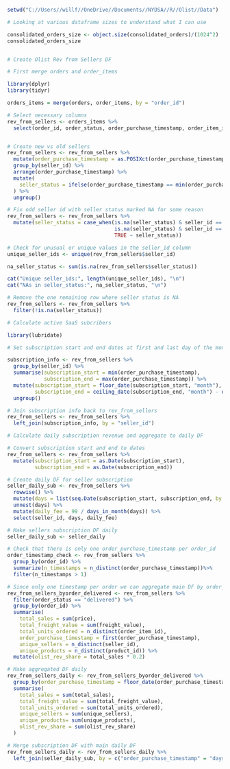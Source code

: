 ```r

setwd("C://Users//willf//OneDrive//Documents//NYDSA//R//Olist//Data")

# Looking at various dataframe sizes to understand what I can use

consolidated_orders_size <- object.size(consolidated_orders)/(1024^2)
consolidated_orders_size



```

```r
# Create Olist Rev from Sellers DF

# First merge orders and order_items

library(dplyr)
library(tidyr)

orders_items = merge(orders, order_items, by = "order_id")

# Select necessary columns
rev_from_sellers <- orders_items %>%
  select(order_id, order_status, order_purchase_timestamp, order_item_id, product_id, seller_id, price, freight_value)


# Create new vs old sellers
rev_from_sellers <- rev_from_sellers %>%
  mutate(order_purchase_timestamp = as.POSIXct(order_purchase_timestamp, format = "%Y-%m-%d %H:%M:%S")) %>%
  group_by(seller_id) %>%
  arrange(order_purchase_timestamp) %>%
  mutate(
    seller_status = ifelse(order_purchase_timestamp == min(order_purchase_timestamp), "new", "old")
  ) %>%
  ungroup()

# Fix odd seller id with seller status marked NA for some reason
rev_from_sellers <- rev_from_sellers %>%
  mutate(seller_status = case_when(is.na(seller_status) & seller_id == "e9779976487b77c6d4ac45f75ec7afe9" & order_purchase_timestamp == "2017-03-01 09:25:31" ~ "new", 
                                   is.na(seller_status) & seller_id == "e9779976487b77c6d4ac45f75ec7afe9" & order_purchase_timestamp > "2017-03-01 09:25:31" ~ "old",
                                   TRUE ~ seller_status))

# Check for unusual or unique values in the seller_id column
unique_seller_ids <- unique(rev_from_sellers$seller_id)

na_seller_status <- sum(is.na(rev_from_sellers$seller_status))

cat("Unique seller_ids:", length(unique_seller_ids), "\n")
cat("NAs in seller_status:", na_seller_status, "\n")

# Remove the one remaining row where seller status is NA
rev_from_sellers <- rev_from_sellers %>%
  filter(!is.na(seller_status))

```

```r
# Calculate active SaaS subcribers

library(lubridate)

# Set subscription start and end dates at first and last day of the months of first and last sales

subscription_info <- rev_from_sellers %>%
  group_by(seller_id) %>%
  summarise(subscription_start = min(order_purchase_timestamp),
            subscription_end = max(order_purchase_timestamp)) %>%
  mutate(subscription_start = floor_date(subscription_start, "month"),
         subscription_end = ceiling_date(subscription_end, "month") - days(1)) %>%
  ungroup()

# Join subscription info back to rev_from_sellers
rev_from_sellers <- rev_from_sellers %>%
  left_join(subscription_info, by = "seller_id")

```

```r
# Calculate daily subscription revenue and aggregate to daily DF

# Convert subscription start and end to dates
rev_from_sellers <- rev_from_sellers %>%
  mutate(subscription_start = as.Date(subscription_start),
         subscription_end = as.Date(subscription_end))

# Create daily DF for seller subscription
seller_daily_sub <- rev_from_sellers %>%
  rowwise() %>%
  mutate(days = list(seq.Date(subscription_start, subscription_end, by = "day"))) %>%
  unnest(days) %>%
  mutate(daily_fee = 99 / days_in_month(days)) %>%
  select(seller_id, days, daily_fee)

# Make sellers subscription DF daily
seller_daily_sub <- seller_daily

# Check that there is only one order_purchase_timestamp per order_id
order_timestamp_check <- rev_from_sellers %>%
  group_by(order_id) %>%
  summarize(n_timestamps = n_distinct(order_purchase_timestamp))%>%
  filter(n_timestamps > 1)

# Since only one timestamp per order we can aggregate main DF by order_id
rev_from_sellers_byorder_delivered <- rev_from_sellers %>%
  filter(order_status == "delivered") %>%
  group_by(order_id) %>%
  summarise(
    total_sales = sum(price),
    total_freight_value = sum(freight_value),
    total_units_ordered = n_distinct(order_item_id),
    order_purchase_timestamp = first(order_purchase_timestamp),
    unique_sellers = n_distinct(seller_id),
    unique_products = n_distinct(product_id)) %>%
  mutate(olist_rev_share = total_sales * 0.2)

# Make aggregated DF daily
rev_from_sellers_daily <- rev_from_sellers_byorder_delivered %>%
  group_by(order_purchase_timestamp = floor_date(order_purchase_timestamp, "day")) %>%
  summarise(
    total_sales = sum(total_sales),
    total_freight_value = sum(total_freight_value),
    total_units_ordered = sum(total_units_ordered),
    unique_sellers = sum(unique_sellers),
    unique_products= sum(unique_products),
    olist_rev_share = sum(olist_rev_share)
  )

# Merge subscription DF with main daily DF
rev_from_sellers_daily <- rev_from_sellers_daily %>%
  left_join(seller_daily_sub, by = c("order_purchase_timestamp" = "days"))

```

